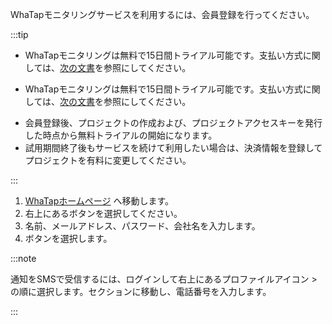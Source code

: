 WhaTapモニタリングサービスを利用するには、会員登録を行ってください。

:::tip

<InDoc product='quick-guide'>

- WhaTapモニタリングは無料で15日間トライアル可能です。支払い方式に関しては、[次の文書](management/billing)を参照にしてください。 

</InDoc>
<Xclude product='quick-guide'>

- WhaTapモニタリングは無料で15日間トライアル可能です。支払い方式に関しては、[次の文書](../management/billing)を参照にしてください。 

</Xclude>

- 会員登録後、プロジェクトの作成および、プロジェクトアクセスキーを発行した時点から無料トライアルの開始になります。
- 試用期間終了後もサービスを続けて利用したい場合は、決済情報を登録してプロジェクトを有料に変更してください。

:::

1. [WhaTapホームページ](http://www.whatap.io/) へ移動します。
2. 右上にある<Link to='https://www.whatap.io/ja/signup/' target='_blank'><Cmdname sid="freetrial" /></Link>ボタンを選択してください。
3. 名前、メールアドレス、パスワード、会社名を入力します。
4. <Cmdname sid="landingSignup" className="uitext" />ボタンを選択します。

:::note

通知をSMSで受信するには、ログインして右上にあるプロファイルアイコン > <Cmdname sid="MNU07360" className="uitext" />の順に選択します。<Cmdname sid="account_user_phone" className="uitext" />セクションに移動し、電話番号を入力します。

:::
